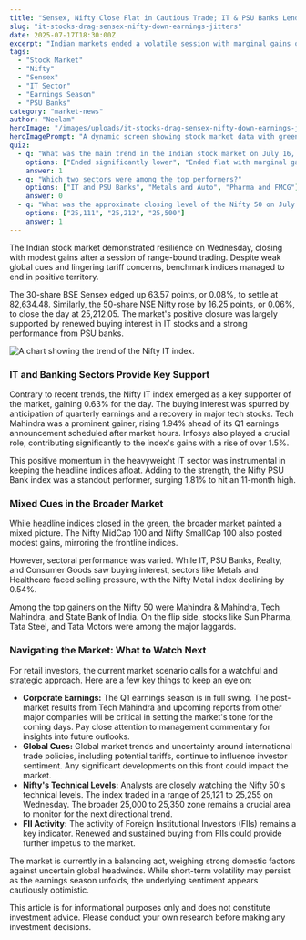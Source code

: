 ```yaml
---
title: "Sensex, Nifty Close Flat in Cautious Trade; IT & PSU Banks Lend Support"
slug: "it-stocks-drag-sensex-nifty-down-earnings-jitters"
date: 2025-07-17T18:30:00Z
excerpt: "Indian markets ended a volatile session with marginal gains on Wednesday, navigating weak global cues. Support from IT and PSU banking stocks helped the Sensex and Nifty close in the green."
tags:
  - "Stock Market"
  - "Nifty"
  - "Sensex"
  - "IT Sector"
  - "Earnings Season"
  - "PSU Banks"
category: "market-news"
author: "Neelam"
heroImage: "/images/uploads/it-stocks-drag-sensex-nifty-down-earnings-jitters/hero-image.jpg"
heroImagePrompt: "A dynamic screen showing stock market data with green and red graphs, focusing on the BSE Sensex and NSE Nifty tickers. The background should have a subtle bull and bear motif, representing market forces."
quiz:
  - q: "What was the main trend in the Indian stock market on July 16, 2025?"
    options: ["Ended significantly lower", "Ended flat with marginal gains", "Rallied sharply"]
    answer: 1
  - q: "Which two sectors were among the top performers?"
    options: ["IT and PSU Banks", "Metals and Auto", "Pharma and FMCG"]
    answer: 0
  - q: "What was the approximate closing level of the Nifty 50 on July 16, 2025?"
    options: ["25,111", "25,212", "25,500"]
    answer: 1
---
```


The Indian stock market demonstrated resilience on Wednesday, closing with modest gains after a session of range-bound trading. Despite weak global cues and lingering tariff concerns, benchmark indices managed to end in positive territory.

The 30-share BSE Sensex edged up 63.57 points, or 0.08%, to settle at 82,634.48. Similarly, the 50-share NSE Nifty rose by 16.25 points, or 0.06%, to close the day at 25,212.05. The market's positive closure was largely supported by renewed buying interest in IT stocks and a strong performance from PSU banks.

![A chart showing the trend of the Nifty IT index.](/images/uploads/it-stocks-drag-sensex-nifty-down-earnings-jitters/nifty-it-decline.png)

### IT and Banking Sectors Provide Key Support

Contrary to recent trends, the Nifty IT index emerged as a key supporter of the market, gaining 0.63% for the day. The buying interest was spurred by anticipation of quarterly earnings and a recovery in major tech stocks. Tech Mahindra was a prominent gainer, rising 1.94% ahead of its Q1 earnings announcement scheduled after market hours. Infosys also played a crucial role, contributing significantly to the index's gains with a rise of over 1.5%.

This positive momentum in the heavyweight IT sector was instrumental in keeping the headline indices afloat. Adding to the strength, the Nifty PSU Bank index was a standout performer, surging 1.81% to hit an 11-month high.

### Mixed Cues in the Broader Market

While headline indices closed in the green, the broader market painted a mixed picture. The Nifty MidCap 100 and Nifty SmallCap 100 also posted modest gains, mirroring the frontline indices.

However, sectoral performance was varied. While IT, PSU Banks, Realty, and Consumer Goods saw buying interest, sectors like Metals and Healthcare faced selling pressure, with the Nifty Metal index declining by 0.54%.

Among the top gainers on the Nifty 50 were Mahindra & Mahindra, Tech Mahindra, and State Bank of India. On the flip side, stocks like Sun Pharma, Tata Steel, and Tata Motors were among the major laggards.

### Navigating the Market: What to Watch Next

For retail investors, the current market scenario calls for a watchful and strategic approach. Here are a few key things to keep an eye on:

*   **Corporate Earnings:** The Q1 earnings season is in full swing. The post-market results from Tech Mahindra and upcoming reports from other major companies will be critical in setting the market's tone for the coming days. Pay close attention to management commentary for insights into future outlooks.
*   **Global Cues:** Global market trends and uncertainty around international trade policies, including potential tariffs, continue to influence investor sentiment. Any significant developments on this front could impact the market.
*   **Nifty's Technical Levels:** Analysts are closely watching the Nifty 50's technical levels. The index traded in a range of 25,121 to 25,255 on Wednesday. The broader 25,000 to 25,350 zone remains a crucial area to monitor for the next directional trend.
*   **FII Activity:** The activity of Foreign Institutional Investors (FIIs) remains a key indicator. Renewed and sustained buying from FIIs could provide further impetus to the market.

The market is currently in a balancing act, weighing strong domestic factors against uncertain global headwinds. While short-term volatility may persist as the earnings season unfolds, the underlying sentiment appears cautiously optimistic.

This article is for informational purposes only and does not constitute investment advice. Please conduct your own research before making any investment decisions.